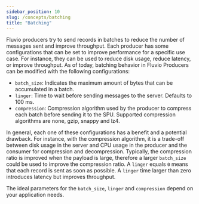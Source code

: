```yaml
---
sidebar_position: 10
slug: /concepts/batching
title: "Batching"
---
```


Fluvio producers try to send records in batches to reduce the number of messages sent and improve throughput. Each producer has some configurations that can be set to improve performance for a specific use case. For instance, they can be used to reduce disk usage, reduce latency, or improve throughput.
As of today, batching behavior in Fluvio Producers can be modified with the following configurations:

- `batch_size`: Indicates the maximum amount of bytes that can be accumulated in a batch.
- `linger`: Time to wait before sending messages to the server. Defaults to 100 ms.
- `compression`: Compression algorithm used by the producer to compress each batch before sending it to the SPU. Supported compression algorithms are none, gzip, snappy and lz4.

In general, each one of these configurations has a benefit and a potential drawback. For instance, with the compression algorithm, it is a trade-off between disk usage in the server and CPU usage in the producer and the consumer for compression and decompression. Typically, the compression ratio is improved when the payload is large, therefore a larger `batch_size` could be used to improve the compression ratio. A `linger` equals `0` means that each record is sent as soon as possible. A `linger` time larger than zero introduces latency but improves throughput.

The ideal parameters for the `batch_size`, `linger` and `compression` depend on your application needs.
